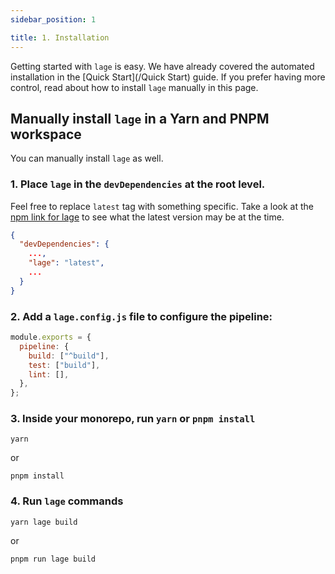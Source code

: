 ```yaml
---
sidebar_position: 1

title: 1. Installation
---
```



Getting started with `lage` is easy. We have already covered the automated installation in the [Quick Start](/Quick Start) guide. If you prefer having more control, read about how to install `lage` manually in this page.

## Manually install `lage` in a Yarn and PNPM workspace

You can manually install `lage` as well.

### 1. Place `lage` in the `devDependencies` at the root level.

Feel free to replace `latest` tag with something specific. Take a look at the [npm link for lage](https://www.npmjs.com/package/lage) to see what the latest version may be at the time.

```json
{
  "devDependencies": {
    ...,
    "lage": "latest",
    ...
  }
}
```

### 2. Add a `lage.config.js` file to configure the pipeline:

```js
module.exports = {
  pipeline: {
    build: ["^build"],
    test: ["build"],
    lint: [],
  },
};
```

### 3. Inside your monorepo, run `yarn` or `pnpm install`

```
yarn
```

or

```
pnpm install
```

### 4. Run `lage` commands

```
yarn lage build
```

or

```
pnpm run lage build
```
